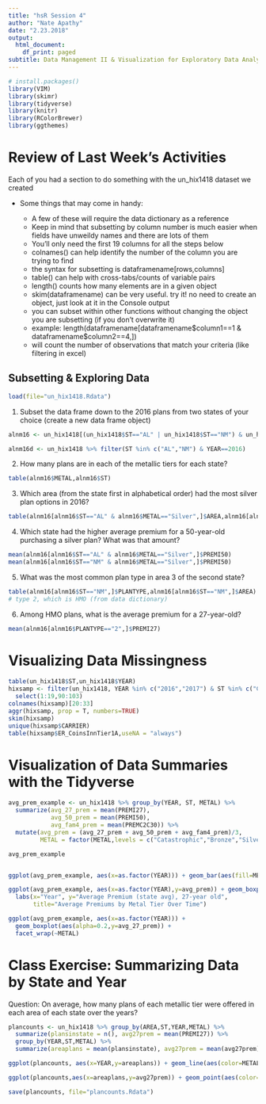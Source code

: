 ```yaml
---
title: "hsR Session 4"
author: "Nate Apathy"
date: "2.23.2018"
output:
  html_document:
    df_print: paged
subtitle: Data Management II & Visualization for Exploratory Data Analysis
---
```

```r
# install.packages()
library(VIM)
library(skimr)
library(tidyverse)
library(knitr)
library(RColorBrewer)
library(ggthemes)
```

# Review of Last Week's Activities

Each of you had a section to do something with the un_hix1418 dataset we created

- Some things that may come in handy:

    - A few of these will require the data dictionary as a reference
    - Keep in mind that subsetting by column number is much easier when fields have unweildy names and there are lots of them
    - You'll only need the first 19 columns for all the steps below
    - colnames() can help identify the number of the column you are trying to find
    - the syntax for subsetting is dataframename[rows,columns]
    - table() can help with cross-tabs/counts of variable pairs
    - length() counts how many elements are in a given object
    - skim(dataframename) can be very useful. try it! no need to create an object, just look at it in the Console output
    - you can subset within other functions without changing the object you are subsetting (if you don't overwrite it)
    - example: length(dataframename[dataframename$column1==1 & dataframename$column2==4,])
    - will count the number of observations that match your criteria (like filtering in excel)

## Subsetting & Exploring Data

```r
load(file="un_hix1418.Rdata")
```

1. Subset the data frame down to the 2016 plans from two states of your choice (create a new data frame object)

```r
alnm16 <- un_hix1418[(un_hix1418$ST=="AL" | un_hix1418$ST=="NM") & un_hix1418$YEAR=="2016",]

alnm16d <- un_hix1418 %>% filter(ST %in% c("AL","NM") & YEAR==2016)
```

2. How many plans are in each of the metallic tiers for each state?

```r
table(alnm16$METAL,alnm16$ST)
```

3. Which area (from the state first in alphabetical order) had the most silver plan options in 2016?

```r
table(alnm16[alnm16$ST=="AL" & alnm16$METAL=="Silver",]$AREA,alnm16[alnm16$ST=="AL" & alnm16$METAL=="Silver",]$ST)
```

4. Which state had the higher average premium for a 50-year-old purchasing a silver plan? What was that amount?

```r
mean(alnm16[alnm16$ST=="AL" & alnm16$METAL=="Silver",]$PREMI50)
mean(alnm16[alnm16$ST=="NM" & alnm16$METAL=="Silver",]$PREMI50)
```

5. What was the most common plan type in area 3 of the second state?

```r
table(alnm16[alnm16$ST=="NM",]$PLANTYPE,alnm16[alnm16$ST=="NM",]$AREA)
# type 2, which is HMO (from data dictionary)
```

6. Among HMO plans, what is the average premium for a 27-year-old?

```r
mean(alnm16[alnm16$PLANTYPE=="2",]$PREMI27)
```



# Visualizing Data Missingness
```r
table(un_hix1418$ST,un_hix1418$YEAR)
hixsamp <- filter(un_hix1418, YEAR %in% c("2016","2017") & ST %in% c("CA","MA")) %>%
  select(1:19,90:103)
colnames(hixsamp)[20:33]
aggr(hixsamp, prop = T, numbers=TRUE)
skim(hixsamp)
unique(hixsamp$CARRIER)
table(hixsamp$ER_CoinsInnTier1A,useNA = "always")
```

# Visualization of Data Summaries with the Tidyverse
```r
avg_prem_example <- un_hix1418 %>% group_by(YEAR, ST, METAL) %>%
  summarize(avg_27_prem = mean(PREMI27),
            avg_50_prem = mean(PREMI50),
            avg_fam4_prem = mean(PREMC2C30)) %>%
  mutate(avg_prem = (avg_27_prem + avg_50_prem + avg_fam4_prem)/3,
         METAL = factor(METAL,levels = c("Catastrophic","Bronze","Silver","Gold","Platinum")))

avg_prem_example


ggplot(avg_prem_example, aes(x=as.factor(YEAR))) + geom_bar(aes(fill=METAL))

ggplot(avg_prem_example, aes(x=as.factor(YEAR),y=avg_prem)) + geom_boxplot(aes(fill=METAL)) +
  labs(x="Year", y="Average Premium (state avg), 27-year old",
       title="Average Premiums by Metal Tier Over Time")

ggplot(avg_prem_example, aes(x=as.factor(YEAR))) + 
  geom_boxplot(aes(alpha=0.2,y=avg_27_prem)) +
  facet_wrap(~METAL)
```

# Class Exercise: Summarizing Data by State and Year

Question: On average, how many plans of each metallic tier were offered in each area of each state over the years?

```r
plancounts <- un_hix1418 %>% group_by(AREA,ST,YEAR,METAL) %>% 
  summarize(plansinstate = n(), avg27prem = mean(PREMI27)) %>%
  group_by(YEAR,ST,METAL) %>%
  summarize(areaplans = mean(plansinstate), avg27prem = mean(avg27prem))

ggplot(plancounts, aes(x=YEAR,y=areaplans)) + geom_line(aes(color=METAL)) + facet_wrap(~ST)

ggplot(plancounts,aes(x=areaplans,y=avg27prem)) + geom_point(aes(color=METAL))
```

```r
save(plancounts, file="plancounts.Rdata")
```

